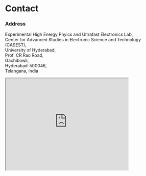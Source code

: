 # Contact

### Address 
  Experimental High Energy Phyics and Ultrafast Electronics Lab, \
  Center for Advanced Studies in Electronic Science and Technology (CASEST), \
  University of Hyderabad, \
  Prof. CR Rao Road, \
  Gachibowli, \
  Hyderabad-500046, \
  Telangana, India 

<iframe src="https://www.google.com/maps/embed?pb=!1m18!1m12!1m3!1d237.86774561334323!2d78.3265382251186!3d17.465268682629613!2m3!1f0!2f0!3f0!3m2!1i1024!2i768!4f13.1!3m3!1m2!1s0x3bcb93cb510aedb7%3A0xd35031b15f2d51cc!2sSchool%20of%20physics%20Annex%20Building%20(New%20CASEST)!5e0!3m2!1sen!2sin!4v1713448082369!5m2!1sen!2sin" width="400px" height="300px" allowfullscreen="" loading="lazy" referrerpolicy="no-referrer-when-downgrade"></iframe>
